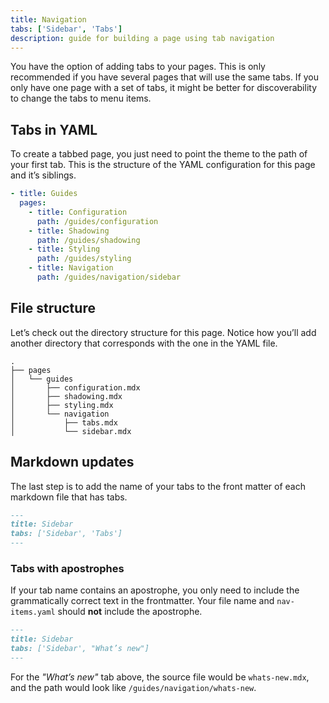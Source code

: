 ```yaml
---
title: Navigation
tabs: ['Sidebar', 'Tabs']
description: guide for building a page using tab navigation
---
```


<PageDescription>

You have the option of adding tabs to your pages. This is only recommended if
you have several pages that will use the same tabs. If you only have one page
with a set of tabs, it might be better for discoverability to change the tabs to
menu items.

</PageDescription>

## Tabs in YAML

To create a tabbed page, you just need to point the theme to the path of your
first tab. This is the structure of the YAML configuration for this page and
it’s siblings.

```yaml
- title: Guides
  pages:
    - title: Configuration
      path: /guides/configuration
    - title: Shadowing
      path: /guides/shadowing
    - title: Styling
      path: /guides/styling
    - title: Navigation
      path: /guides/navigation/sidebar
```

## File structure

Let’s check out the directory structure for this page. Notice how you’ll add
another directory that corresponds with the one in the YAML file.

    .
    ├── pages
    │   └── guides
    │       ├── configuration.mdx
    │       ├── shadowing.mdx
    │       ├── styling.mdx
    │       └── navigation
    │           ├── tabs.mdx
    │           └── sidebar.mdx

## Markdown updates

The last step is to add the name of your tabs to the front matter of each
markdown file that has tabs.

```markdown
---
title: Sidebar
tabs: ['Sidebar', 'Tabs']
---
```

### Tabs with apostrophes

If your tab name contains an apostrophe, you only need to include the
grammatically correct text in the frontmatter. Your file name and
`nav-items.yaml` should **not** include the apostrophe.

```markdown
---
title: Sidebar
tabs: ['Sidebar', "What’s new"]
---
```

For the _"What’s new"_ tab above, the source file would be `whats-new.mdx`, and
the path would look like `/guides/navigation/whats-new`.
